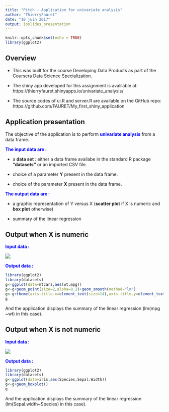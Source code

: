 ```yaml
---
title: "Pitch - Application for univariate analysis"
author: "ThierryFauret"
date: "10 juin 2017"
output: ioslides_presentation
---
```


```r
knitr::opts_chunk$set(echo = TRUE)
library(ggplot2)
```


## Overview {.smaller}



- This was built for the course Developing Data Products as part of the Coursera Data Science Specialization.


- The shiny app developed for this assignment is avalilable at: https://thierryfauret.shinyapps.io/univariate_analysis/


- The source codes of ui.R and server.R are available on the GitHub repo: https://github.com/FAURET/My_first_shiny_application


## Application presentation {.smaller}


The objective of the application is to perform <span style="color:blue">**univariate analysis**</span> from a data frame.


<span style="color:blue">**The input data are :**</span>

- a **data set** :  either a data frame availabe in the standard R package **"datasets"** or an imported CSV file.

- choice of a parameter **Y** present in the data frame.

- choice of the parameter **X** present in the data frame.


<span style="color:blue">**The output data are :**</span>

- a graphic representation of Y versus X (**scatter plot** if X is numeric and **box plot** otherwise)

- summary of the linear regression


## Output when X is numeric {.smaller}
<span style="color:blue">**Input data :**</span>


![](fig0.png)

<span style="color:blue">**Output data :**</span>


````r
library(ggplot2)
library(datasets)
g<-ggplot(data=mtcars,aes(wt,mpg))
g<-g+geom_point(size=2,alpha=0.2)+geom_smooth(method="lm")
g<-g+theme(axis.title.x=element_text(size=14),axis.title.y=element_text(size=14),axis.text=element_text(size=12))
g

````

And the application displays the summary of the linear regression (lm(mpg ~wt) in this case).
                     
## Output when X is not numeric {.smaller}

<span style="color:blue">**Input data :**</span>


![](fig0b.png)

<span style="color:blue">**Output data :**</span>


````r
library(ggplot2)
library(datasets)
g<-ggplot(data=iris,aes(Species,Sepal.Width))
g<-g+geom_boxplot()
g

````

And the application displays the summary of the linear regression (lm(Sepal.width~Species) in this case).
